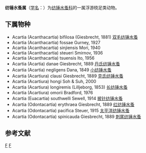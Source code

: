 {{Automatic taxobox
| taxon = Acartia 
| authority = 
}}

'''纺锤水蚤属'''（[[学名|学名]]：{{lang|la|''Acartia ''}}）为[[纺锤水蚤科|纺锤水蚤科]]的一属浮游桡足类动物。

==下属物种==

* Acartia (Acanthacartia) bifilosa (Giesbrecht, 1881) [[双毛纺锤水蚤|双毛纺锤水蚤]]
* Acartia (Acanthacartia) fossae Gurney, 1927
* Acartia (Acanthacartia) sinjiensis Mori, 1940
* Acartia (Acanthacartia) steueri Smirnov, 1936
* Acartia (Acanthacartia) tsuensis Ito, 1956
* Acartia (Acartia) danae Giesbrecht, 1889 [[丹氏纺锤水蚤|丹氏纺锤水蚤]]
* Acartia (Acartia) negligens Dana, 1849 [[小纺锤水蚤|小纺锤水蚤]]
* Acartia (Acartiura) clausi Giesbrecht, 1889 [[克氏纺锤水蚤|克氏纺锤水蚤]]
* Acartia (Acartiura) hongi Soh & Suh, 2000
* Acartia (Acartiura) longiremis (Lilljeborg, 1853) [[长纺锤水蚤|长纺锤水蚤]]
* Acartia (Acartiura) omorii Bradford, 1976
* Acartia (Euacartia) southwelli Sewell, 1914 [[披针纺锤水蚤|披针纺锤水蚤]]
* Acartia (Odontacartia) erythraea Giesbrecht, 1889 [[红纺锤水蚤|红纺锤水蚤]]
* Acartia (Odontacartia) pacifica Steuer, 1915 [[太平洋纺锤水蚤|太平洋纺锤水蚤]]
* Acartia (Odontacartia) spinicauda Giesbrecht, 1889 [[刺尾纺锤水蚤|刺尾纺锤水蚤]]

== 参考文献 ==
{{reflist}}

{{节肢动物小作品}}
{{taxonbar}}
[[Category:_纺锤水蚤科|F]]
[[Category:纺锤水蚤属|F]]